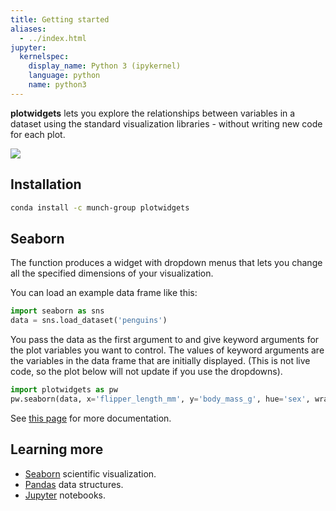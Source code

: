 ```yaml
---
title: Getting started
aliases:
  - ../index.html
jupyter:
  kernelspec:
    display_name: Python 3 (ipykernel)
    language: python
    name: python3
---
```


**plotwidgets** lets you explore the relationships between variables in a dataset using the standard visualization libraries - without writing new code for each plot. 

![](./images/seaborn.gif)

## Installation

```bash
conda install -c munch-group plotwidgets
```

## Seaborn

The [](`plotwidgets.seaborn`) function produces a widget with dropdown menus that lets you change all the specified dimensions of your visualization.

You can load an example data frame like this:

```python
import seaborn as sns
data = sns.load_dataset('penguins')
```

You pass the data as the first argument to [](`~plotwidgets.seaborn`) and give keyword arguments for the plot variables you want to control. The values of keyword arguments are the variables in the data frame that are initially displayed. (This is not live code, so the plot below will not update if you use the dropdowns).

```python
import plotwidgets as pw
pw.seaborn(data, x='flipper_length_mm', y='body_mass_g', hue='sex', wrap=2)
```


See [this page](seaborn.qmd) for more documentation.


## Learning more

* [Seaborn](https://seaborn.pydata.org) scientific visualization.
* [Pandas](https://pandas.pydata.org/docs/index.html#) data structures.
* [Jupyter](https://jupyter.org/) notebooks.
